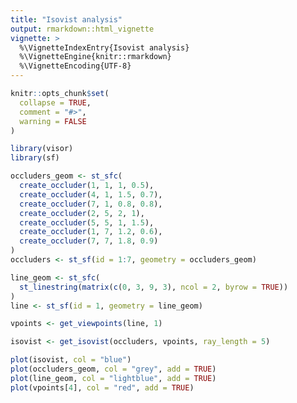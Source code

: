 ```yaml
---
title: "Isovist analysis"
output: rmarkdown::html_vignette
vignette: >
  %\VignetteIndexEntry{Isovist analysis}
  %\VignetteEngine{knitr::rmarkdown}
  %\VignetteEncoding{UTF-8}
---
```


```r
knitr::opts_chunk$set(
  collapse = TRUE,
  comment = "#>",
  warning = FALSE
)
```

```r
library(visor)
library(sf)
```

```r
occluders_geom <- st_sfc(
  create_occluder(1, 1, 1, 0.5),
  create_occluder(4, 1, 1.5, 0.7),
  create_occluder(7, 1, 0.8, 0.8),
  create_occluder(2, 5, 2, 1),
  create_occluder(5, 5, 1, 1.5),
  create_occluder(1, 7, 1.2, 0.6),
  create_occluder(7, 7, 1.8, 0.9)
)
occluders <- st_sf(id = 1:7, geometry = occluders_geom)

line_geom <- st_sfc(
  st_linestring(matrix(c(0, 3, 9, 3), ncol = 2, byrow = TRUE))
)
line <- st_sf(id = 1, geometry = line_geom)
```

```r
vpoints <- get_viewpoints(line, 1)
```

```r
isovist <- get_isovist(occluders, vpoints, ray_length = 5)
```

```r
plot(isovist, col = "blue")
plot(occluders_geom, col = "grey", add = TRUE)
plot(line_geom, col = "lightblue", add = TRUE)
plot(vpoints[4], col = "red", add = TRUE)
```

